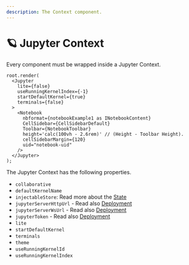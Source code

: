 ```yaml
---
description: The Context component.
---
```


# 🪐 Jupyter Context

Every component must be wrapped inside a Jupyter Context.

```tsx
root.render(
  <Jupyter
    lite={false}
    useRunningKernelIndex={-1}
    startDefaultKernel={true}
    terminals={false}
  >
    <Notebook
      nbformat={notebookExample1 as INotebookContent}
      CellSidebar={CellSidebarDefault}
      Toolbar={NotebookToolbar}
      height='calc(100vh - 2.6rem)' // (Height - Toolbar Height).
      cellSidebarMargin={120}
      uid="notebook-uid"
    />
  </Jupyter>
);
```

The Jupyter Context has the following properties.

- `collaborative`
- `defaultKernelName`
- `injectableStore`: Read more about the [State](/docs/state)
- `jupyterServerHttpUrl` - Read also [Deployment](/docs/deployments/jupyter-server)
- `jupyterServerWsUrl` - Read also [Deployment](/docs/deployments/jupyter-server)
- `jupyterToken` - Read also [Deployment](/docs/deployments/jupyter-server)
- `lite`
- `startDefaultKernel`
- `terminals`
- `theme`
- `useRunningKernelId`
- `useRunningKernelIndex`
